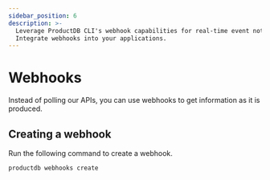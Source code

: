```yaml
---
sidebar_position: 6
description: >-
  Leverage ProductDB CLI's webhook capabilities for real-time event notifications.
  Integrate webhooks into your applications.
---
```


# Webhooks

Instead of polling our APIs, you can use webhooks to get information as it is
produced.

## Creating a webhook

Run the following command to create a webhook.

```shell
productdb webhooks create
```

<head>
  <title>CLI Webhooks</title>
  <meta name="description" content="Leverage ProductDB CLI's webhook capabilities for real-time event notifications. Integrate webhooks into your applications."/>
</head>
